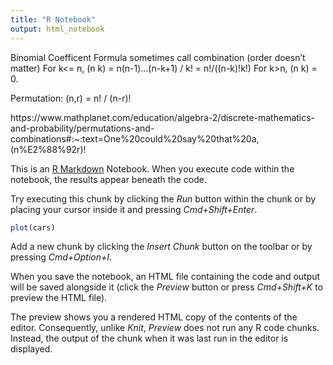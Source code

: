 ```yaml
---
title: "R Notebook"
output: html_notebook
---
```

Binomial Coefficent Formula sometimes call combination (order doesn't matter)
For k<= n, (n k) = n(n-1)...(n-k+1) / k! = n!/((n-k)!k!)
For k>n, (n k) = 0.


Permutation: (n,r) = n! / (n-r)!

https://www.mathplanet.com/education/algebra-2/discrete-mathematics-and-probability/permutations-and-combinations#:~:text=One%20could%20say%20that%20a,(n%E2%88%92r)!








This is an [R Markdown](http://rmarkdown.rstudio.com) Notebook. When you execute code within the notebook, the results appear beneath the code. 

Try executing this chunk by clicking the *Run* button within the chunk or by placing your cursor inside it and pressing *Cmd+Shift+Enter*. 

```r
plot(cars)
```

Add a new chunk by clicking the *Insert Chunk* button on the toolbar or by pressing *Cmd+Option+I*.

When you save the notebook, an HTML file containing the code and output will be saved alongside it (click the *Preview* button or press *Cmd+Shift+K* to preview the HTML file). 

The preview shows you a rendered HTML copy of the contents of the editor. Consequently, unlike *Knit*, *Preview* does not run any R code chunks. Instead, the output of the chunk when it was last run in the editor is displayed.

